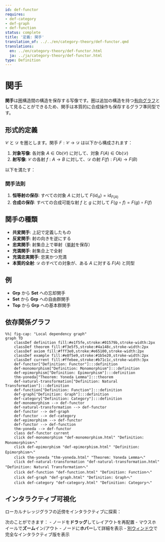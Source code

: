 ```yaml
---
id: def-functor
requires:
- def-category
- def-graph
- def-function
status: complete
title: '定義: 関手'
translation_of: ../../en/category-theory/def-functor.qmd
translations:
  en: ../en/category-theory/def-functor.html
  ja: ../ja/category-theory/def-functor.html
type: Definition
---
```


# 関手 {#def-functor}

**関手**は[圏](def-category.qmd)構造間の構造を保存する写像です。圏は追加の構造を持つ[有向グラフ](../combinatorics/def-graph.qmd)として見ることができるため、関手は本質的に合成操作も保存するグラフ準同型です。

## 形式的定義

$\mathcal{C}$ と $\mathcal{D}$ を圏とします。関手 $F: \mathcal{C} \to \mathcal{D}$ は以下から構成されます：

1. **対象写像**: 各対象 $A \in \text{Ob}(\mathcal{C})$ に対して、対象 $F(A) \in \text{Ob}(\mathcal{D})$
2. **射写像**: $\mathcal{C}$ の各射 $f: A \to B$ に対して、$\mathcal{D}$ の射 $F(f): F(A) \to F(B)$

以下を満たす：

### 関手法則

1. **恒等射の保存**: すべての対象 $A$ に対して $F(\text{id}_A) = \text{id}_{F(A)}$
2. **合成の保存**: すべての合成可能な射 $f$ と $g$ に対して $F(g \circ f) = F(g) \circ F(f)$

## 関手の種類

- **共変関手**: 上記で定義したもの
- **反変関手**: 射の向きを逆にする
- **忠実関手**: 射集合上で単射（[単射](def-monomorphism.qmd)を保存）
- **充満関手**: 射集合上で全射
- **充満忠実関手**: 忠実かつ充満
- **本質的全射**: $\mathcal{D}$ のすべての対象が、ある $A$ に対する $F(A)$ と同型

## 例

- **Grp** から **Set** への忘却関手
- **Set** から **Grp** への自由群関手
- **Top** から **Grp** への基本群関手

## 依存関係グラフ

```mermaid
%%| fig-cap: "Local dependency graph"
graph TD
    classDef definition fill:#e1f5fe,stroke:#01579b,stroke-width:2px
    classDef theorem fill:#f3e5f5,stroke:#4a148c,stroke-width:2px
    classDef axiom fill:#fff3e0,stroke:#e65100,stroke-width:2px
    classDef example fill:#e8f5e9,stroke:#1b5e20,stroke-width:2px
    classDef current fill:#ffebee,stroke:#b71c1c,stroke-width:3px
    def-functor["Definition: Functor"]:::definition
    def-monomorphism["Definition: Monomorphism"]:::definition
    def-epimorphism["Definition: Epimorphism"]:::definition
    thm-yoneda["Theorem: Yoneda Lemma"]:::theorem
    def-natural-transformation["Definition: Natural Transformation"]:::definition
    def-function["Definition: Function"]:::definition
    def-graph["Definition: Graph"]:::definition
    def-category["Definition: Category"]:::definition
    def-monomorphism --> def-functor
    def-natural-transformation --> def-functor
    def-functor --> def-graph
    def-functor --> def-category
    def-epimorphism --> def-functor
    def-functor --> def-function
    thm-yoneda --> def-functor
    class def-functor current
    click def-monomorphism "def-monomorphism.html" "Definition: Monomorphismへ"
    click def-epimorphism "def-epimorphism.html" "Definition: Epimorphismへ"
    click thm-yoneda "thm-yoneda.html" "Theorem: Yoneda Lemmaへ"
    click def-natural-transformation "def-natural-transformation.html" "Definition: Natural Transformationへ"
    click def-function "def-function.html" "Definition: Functionへ"
    click def-graph "def-graph.html" "Definition: Graphへ"
    click def-category "def-category.html" "Definition: Categoryへ"
```

## インタラクティブ可視化

ローカルナレッジグラフの近傍をインタラクティブに探索：

::: {.graph-viz data-id="def-functor" data-width="700" data-height="500"}
:::

次のことができます：
- ノードを**ドラッグ**してレイアウトを再配置
- マウスホイールで**ズーム**イン/アウト
- ノードに**ホバー**して詳細を表示
- [別ウィンドウ](../../output/interactive/def-functor.html){target="_blank"}で完全なインタラクティブ版を表示
